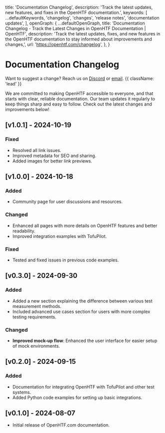 
  title: 'Documentation Changelog',
  description:
    'Track the latest updates, new features, and fixes in the OpenHTF documentation.',
  keywords: [
    ...defaultKeywords,
    'changelog',
    'changes',
    'release notes',
    'documentation updates',
  ],
  openGraph: {
    ...defaultOpenGraph,
    title:
      'Documentation Changelog - Track the Latest Changes in OpenHTF Documentation | OpenHTF',
    description:
      'Track the latest updates, fixes, and new features in the OpenHTF documentation to stay informed about improvements and changes,',
    url: 'https://openhtf.com/changelog',
  },
}

# Documentation Changelog

Want to suggest a change? Reach us on [Discord](https://discord.gg/HzkYUWg9PK) or [email](mailto:support@tofupilot.com). {{ className: 'lead' }}

We are committed to making OpenHTF accessible to everyone, and that starts with clear, reliable documentation. Our team updates it regularly to keep things sharp and easy to follow. Check out the latest changes and improvements below!

## [v1.0.1] - 2024-10-19

### Fixed

- Resolved all link issues.
- Improved metadata for SEO and sharing.
- Added images for better link previews.

## [v1.0.0] - 2024-10-18

### Added

- Community page for user discussions and resources.

### Changed

- Enhanced all pages with more details on OpenHTF features and better readability.
- Improved integration examples with TofuPilot.

### Fixed

- Tested and fixed issues in previous code examples.

## [v0.3.0] - 2024-09-30

### Added

- Added a new section explaining the difference between various test measurement methods.
- Included advanced use cases section for users with more complex testing requirements.

### Changed

- **Improved mock-up flow**: Enhanced the user interface for easier setup of mock environments.

## [v0.2.0] - 2024-09-15

### Added

- Documentation for integrating OpenHTF with TofuPilot and other test systems.
- Added Python code examples for setting up basic integrations.

## [v0.1.0] - 2024-08-07

- Initial release of OpenHTF.com documentation.
